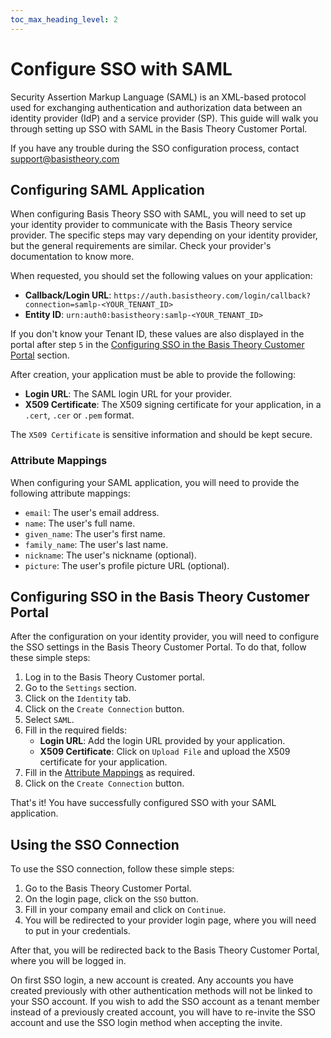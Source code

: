 ```yaml
---
toc_max_heading_level: 2
---
```




# Configure SSO with SAML

Security Assertion Markup Language (SAML) is an XML-based protocol used for exchanging authentication and authorization data between an identity provider (IdP) and a service provider (SP).
This guide will walk you through setting up SSO with SAML in the Basis Theory Customer Portal.

<Alert>If you have any trouble during the SSO configuration process, contact <a href="mailto:support@basistheory.com">support@basistheory.com</a></Alert>

## Configuring SAML Application

When configuring Basis Theory SSO with SAML, you will need to set up your identity provider to communicate with the Basis Theory service provider.
The specific steps may vary depending on your identity provider, but the general requirements are similar.
Check your provider's documentation to know more.

When requested, you should set the following values on your application:
- **Callback/Login URL**: `https://auth.basistheory.com/login/callback?connection=samlp-<YOUR_TENANT_ID>`
- **Entity ID**: `urn:auth0:basistheory:samlp-<YOUR_TENANT_ID>`

<Alert>If you don't know your Tenant ID, these values are also displayed in the portal after step `5` in the [Configuring SSO in the Basis Theory Customer Portal](#configuring-sso-in-the-basis-theory-customer-portal) section.</Alert>

After creation, your application must be able to provide the following:

- **Login URL**: The SAML login URL for your provider.
- **X509 Certificate**: The X509 signing certificate for your application, in a `.cert`, `.cer` or `.pem` format.

<Alert type={Alerts.WARNING}>The `X509 Certificate` is sensitive information and should be kept secure.</Alert>

### Attribute Mappings

When configuring your SAML application, you will need to provide the following attribute mappings:
- `email`: The user's email address.
- `name`: The user's full name.
- `given_name`: The user's first name.
- `family_name`: The user's last name.
- `nickname`: The user's nickname (optional).
- `picture`: The user's profile picture URL (optional).

## Configuring SSO in the Basis Theory Customer Portal

After the configuration on your identity provider, you will need to configure the SSO settings in the Basis Theory Customer Portal.
To do that, follow these simple steps:

1. Log in to the Basis Theory Customer portal.
2. Go to the `Settings` section.
3. Click on the `Identity` tab.
4. Click on the `Create Connection` button.
5. Select `SAML`.
6. Fill in the required fields:
   - **Login URL**: Add the login URL provided by your application.
   - **X509 Certificate**: Click on `Upload File` and upload the X509 certificate for your application.
7. Fill in the [Attribute Mappings](#attribute-mappings) as required.
8. Click on the `Create Connection` button.

That's it! You have successfully configured SSO with your SAML application.

## Using the SSO Connection

To use the SSO connection, follow these simple steps:

1. Go to the Basis Theory Customer Portal.
2. On the login page, click on the `SSO` button.
3. Fill in your company email and click on `Continue`.
4. You will be redirected to your provider login page, where you will need to put in your credentials.

After that, you will be redirected back to the Basis Theory Customer Portal, where you will be logged in.

<Alert>On first SSO login, a new account is created. Any accounts you have created previously with other authentication methods will not be linked to your SSO account.
If you wish to add the SSO account as a tenant member instead of a previously created account, you will have to re-invite the SSO account and use the SSO login method when accepting the invite.</Alert>
